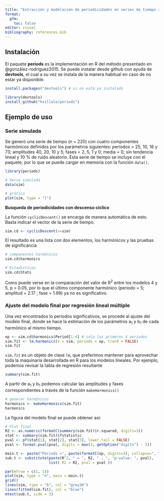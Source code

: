 ```yaml
---
title: "Extracción y modelación de periodicidades en series de tiempo regulares con el paquete periods"
format: 
  gfm:
    toc: false
editor: visual
bibliography: references.bib
---
```


## Instalación

El paquete **periods** es la implementación en R del método presentado en @gonzález-rodríguez2015. Se puede instalar desde github con ayuda de **devtools**, el cual a su vez se instala de la manera habitual en caso de no estar ya disponible.

```r
install.packages("devtools") # si no está ya instalado

library(devtools)
install_github("hvillalo/periods")
```

## Ejemplo de uso

### Serie simulada

Se generó una serie de tiempo (n = 220) con cuatro componentes harmónicos definidos por los parámetros siguientes: periodos = 25, 10, 16 y 73; amplitudes 40, 20, 10 y 5; fases = 2, 5, 1 y 0; media = 0; sin tendencia lineal y 10 % de ruido aleatorio. Esta serie de tiempo se incluye con el paquete, por lo que se puede cargar en memoria con la función `data()`.

```r
library(periods)

# Serie simulada
data(sim)

# gráfica 
plot(sim, type = "l")
```

**Busqueda de periodicidades con descenso cíclico**

La función `cyclicDescent()` se encarga de manera automática de esto. Basta indicar el vector de la serie de tiempo.

```r
sim.cd <- cyclicDescent(x=sim)
```

El resultado es una lista con dos elementos, los harmónicos y las pruebas de significancia

```r
# componentes harmónicos
sim.cd$harmonics

# Estadísticos
sim.cd$Stats
```

Como puede verse en la comparación del valor de R^2^ entre los modelos 4 y 5, p \> 0.05, por lo que el último componente harmónico (periodo = 5; amplitud = 2.17 ; fase = 1.99) ya no es significativo.

### Ajuste del modelo final por regresión lineal múltiple

Una vez encontrados lo periodos significativos, se procede al ajuste del modelo final, donde se hace la estimación de los parámetros a~1~ y b~1~ de cada harmónico al mismo tiempo.

```r
op <- sim.cd$harmonics$Period[1:4] # solo los primeros 4 periodos 
sim.fit <- lm.harmonics(x = sim, periods = op, trend = FALSE)
sim.fit
```

`sim.fit` es un objeto de clase `lm`, que preferimos mantener para aprovechar toda la maquinaria desarrollada en R para los modelos lineales. Por ejemplo, podemos revisar la tabla de regresión resultante

```r
summary(sim.fit)
```

A partir de a~1~ y b~1~ podemos calcular las amplitudes y fases correspondientes a través de la función `makeHarmonics()`

```r
# generar harmónicos
harmonics <- makeHarmonics(sim.fit)
harmonics
```

La figura del modelo final se puede obtener así:

```r
# Plot final
R2 <- as.numeric(formatC(summary(sim.fit)$r.squared, digits=3))
stat <- summary(sim.fit)$fstatistic
pval <- pf(stat[1], stat[2], stat[3], lower.tail = FALSE)
pval <- format.pval(pval, digits = max(3, getOption("digits") - 3))

main.t <- paste("Periods =", paste(formatC(op, digits=3), collapse=", "))
sub.t <- substitute(paste(R^2, " = ", R2, " ; ", "p-value: ", pval), 
                    list( R2 = R2, pval = pval ))

par(mfrow = c(1, 1))
plot(sim, type = "n", main = main.t)
grid()
lines(sim, type = "b", col = "grey30")
lines(fitted(sim.fit), col = "blue")
mtext(sub.t, side = 3)
```

